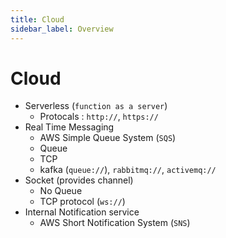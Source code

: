 ```yaml
---
title: Cloud
sidebar_label: Overview
---
```


# Cloud

- Serverless (`function as a server`)
  - Protocals : `http://`, `https://`
- Real Time Messaging
  - AWS Simple Queue System (`SQS`)
  - Queue
  - TCP
  - kafka (`queue://`), `rabbitmq://`, `activemq://`
- Socket (provides channel)
  - No Queue
  - TCP protocol (`ws://`)
- Internal Notification service
  - AWS Short Notification System (`SNS`)
